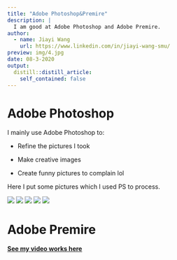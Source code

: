 ```yaml
---
title: "Adobe Photoshop&Premire"
description: |
  I am good at Adobe Photoshop and Adobe Premire.
author:
  - name: Jiayi Wang
    url: https://www.linkedin.com/in/jiayi-wang-smu/
preview: img/4.jpg
date: 08-3-2020
output:
  distill::distill_article:
    self_contained: false
---
```



# Adobe Photoshop

I mainly use Adobe Photoshop to:

* Refine the pictures I took 

* Make creative images

* Create funny pictures to complain lol

Here I put some pictures which I used PS to process.

![](img/p1.jpg)
![](img/p2.jpg)
![](img/p3.jpg)
![](img/p4.jpg)
![](img/p5.jpg)

# Adobe Premire

[**See my video works here**](https://space.bilibili.com/13444477)